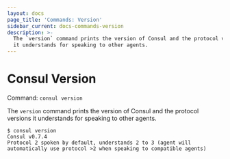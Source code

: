 ```yaml
---
layout: docs
page_title: 'Commands: Version'
sidebar_current: docs-commands-version
description: >-
  The `version` command prints the version of Consul and the protocol versions
  it understands for speaking to other agents.
---
```


# Consul Version

Command: `consul version`

The `version` command prints the version of Consul and the protocol versions it understands for speaking to other agents.

```text
$ consul version
Consul v0.7.4
Protocol 2 spoken by default, understands 2 to 3 (agent will automatically use protocol >2 when speaking to compatible agents)
```
